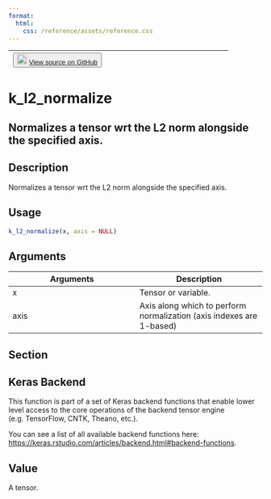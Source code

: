 ```yaml
---
format:
  html:
    css: /reference/assets/reference.css
---
```


| <button class="button"> ![](/reference/assets/GitHub-Mark-32px.png){width="20"} [View source on GitHub](https://github.com/rstudio/keras//blob/main/R/backend.R#L1461) </button> |
|:------------------------------:|:--------------------------------------:|

# k_l2_normalize

## Normalizes a tensor wrt the L2 norm alongside the specified axis.

## Description
Normalizes a tensor wrt the L2 norm alongside the specified axis. 


## Usage
```r
k_l2_normalize(x, axis = NULL) 
```

## Arguments
|Arguments|Description|
|---|---|
| x | Tensor or variable. |
| axis | Axis along which to perform normalization (axis indexes are 1-based) |


## Section

## Keras Backend

This function is part of a set of Keras backend functions that enable lower level access to the core operations of the backend tensor engine (e.g. TensorFlow, CNTK, Theano, etc.). 

You can see a list of all available backend functions here: [https://keras.rstudio.com/articles/backend.html#backend-functions](https://keras.rstudio.com/articles/backend.html#backend-functions). 

## Value
A tensor. 




